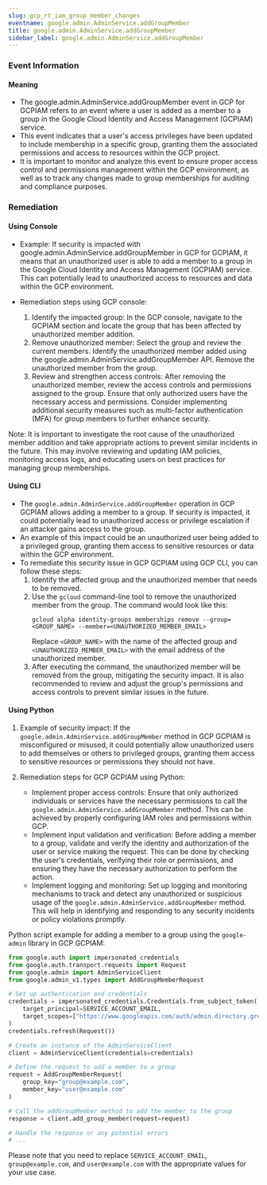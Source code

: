 ```yaml
--- 
slug: gcp_rt_iam_group_member_changes
eventname: google.admin.AdminService.addGroupMember
title: google.admin.AdminService.addGroupMember
sidebar_label: google.admin.AdminService.addGroupMember
---
```

                       
### Event Information

#### Meaning

- The google.admin.AdminService.addGroupMember event in GCP for GCPIAM refers to an event where a user is added as a member to a group in the Google Cloud Identity and Access Management (GCPIAM) service.
- This event indicates that a user's access privileges have been updated to include membership in a specific group, granting them the associated permissions and access to resources within the GCP project.
- It is important to monitor and analyze this event to ensure proper access control and permissions management within the GCP environment, as well as to track any changes made to group memberships for auditing and compliance purposes.

### Remediation

#### Using Console

- Example: If security is impacted with google.admin.AdminService.addGroupMember in GCP for GCPIAM, it means that an unauthorized user is able to add a member to a group in the Google Cloud Identity and Access Management (GCPIAM) service. This can potentially lead to unauthorized access to resources and data within the GCP environment.

- Remediation steps using GCP console:
  1. Identify the impacted group: In the GCP console, navigate to the GCPIAM section and locate the group that has been affected by unauthorized member addition.
  2. Remove unauthorized member: Select the group and review the current members. Identify the unauthorized member added using the google.admin.AdminService.addGroupMember API. Remove the unauthorized member from the group.
  3. Review and strengthen access controls: After removing the unauthorized member, review the access controls and permissions assigned to the group. Ensure that only authorized users have the necessary access and permissions. Consider implementing additional security measures such as multi-factor authentication (MFA) for group members to further enhance security.

Note: It is important to investigate the root cause of the unauthorized member addition and take appropriate actions to prevent similar incidents in the future. This may involve reviewing and updating IAM policies, monitoring access logs, and educating users on best practices for managing group memberships.

#### Using CLI

- The `google.admin.AdminService.addGroupMember` operation in GCP GCPIAM allows adding a member to a group. If security is impacted, it could potentially lead to unauthorized access or privilege escalation if an attacker gains access to the group.
- An example of this impact could be an unauthorized user being added to a privileged group, granting them access to sensitive resources or data within the GCP environment.
- To remediate this security issue in GCP GCPIAM using GCP CLI, you can follow these steps:
  1. Identify the affected group and the unauthorized member that needs to be removed.
  2. Use the `gcloud` command-line tool to remove the unauthorized member from the group. The command would look like this:
     ```
     gcloud alpha identity-groups memberships remove --group=<GROUP_NAME> --member=<UNAUTHORIZED_MEMBER_EMAIL>
     ```
     Replace `<GROUP_NAME>` with the name of the affected group and `<UNAUTHORIZED_MEMBER_EMAIL>` with the email address of the unauthorized member.
  3. After executing the command, the unauthorized member will be removed from the group, mitigating the security impact. It is also recommended to review and adjust the group's permissions and access controls to prevent similar issues in the future.

#### Using Python

1. Example of security impact: If the `google.admin.AdminService.addGroupMember` method in GCP GCPIAM is misconfigured or misused, it could potentially allow unauthorized users to add themselves or others to privileged groups, granting them access to sensitive resources or permissions they should not have.

2. Remediation steps for GCP GCPIAM using Python:
   - Implement proper access controls: Ensure that only authorized individuals or services have the necessary permissions to call the `google.admin.AdminService.addGroupMember` method. This can be achieved by properly configuring IAM roles and permissions within GCP.
   - Implement input validation and verification: Before adding a member to a group, validate and verify the identity and authorization of the user or service making the request. This can be done by checking the user's credentials, verifying their role or permissions, and ensuring they have the necessary authorization to perform the action.
   - Implement logging and monitoring: Set up logging and monitoring mechanisms to track and detect any unauthorized or suspicious usage of the `google.admin.AdminService.addGroupMember` method. This will help in identifying and responding to any security incidents or policy violations promptly.

Python script example for adding a member to a group using the `google-admin` library in GCP GCPIAM:

```python
from google.auth import impersonated_credentials
from google.auth.transport.requests import Request
from google.admin import AdminServiceClient
from google.admin_v1.types import AddGroupMemberRequest

# Set up authentication and credentials
credentials = impersonated_credentials.Credentials.from_subject_token(
    target_principal=SERVICE_ACCOUNT_EMAIL,
    target_scopes=["https://www.googleapis.com/auth/admin.directory.group"]
)
credentials.refresh(Request())

# Create an instance of the AdminServiceClient
client = AdminServiceClient(credentials=credentials)

# Define the request to add a member to a group
request = AddGroupMemberRequest(
    group_key="group@example.com",
    member_key="user@example.com"
)

# Call the addGroupMember method to add the member to the group
response = client.add_group_member(request=request)

# Handle the response or any potential errors
# ...
```
Please note that you need to replace `SERVICE_ACCOUNT_EMAIL`, `group@example.com`, and `user@example.com` with the appropriate values for your use case.


 